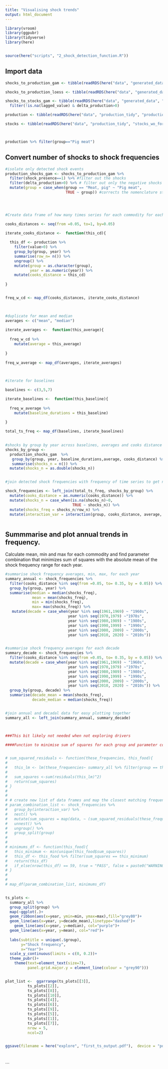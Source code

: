 ```yaml
---
title: "Visualising shock trends"
output: html_document
---
```


```r
library(vroom)
library(ggpubr)
library(tidyverse)
library(here) 


source(here("scripts", "2_shock_detection_function.R"))

```

## Import data
```r

shocks_to_production_gam <- tibble(readRDS(here("data", "generated_data", "shocks_to_primary_comms", "shocks_w_baselines_cooks_distance_COMMS.rds")))

shocks_to_production_loess <- tibble(readRDS(here("data", "generated_data", "shocks_to_primary_comms", "shocks_w_baselines_cooks_distance_COMMS.rds")))

shocks_to_stocks_gam <- tibble(readRDS(here("data", "generated_data", "shocks_to_stocks", "shocks_w_baselines_cooks_distance_STOCKS.rds"))) %>% 
  filter(!is.na(lagged_value) & delta_production>0)

production <- tibble(readRDS(here("data", "production_tidy", "production_wo_former_nations.rds"))) %>% ungroup()

stocks <- tibble(readRDS(here("data", "production_tidy", "stocks_wo_former_nations.rds"))) %>% ungroup()



production %>% filter(group=="Pig meat")
```


## Convert number of shocks to shock frequencies

```r

#isolate only detected shock events
production_shocks_gam <- shocks_to_production_gam %>% 
  filter(shock_presence==1) %>% #filter out the shocks
  filter(delta_production>0) %>% # filter out only the negative shocks i.e. baseline is larger than shock year
  mutate(group = case_when(group == "Meat, pig" ~ "Pig meat",
                           TRUE ~ group)) #corrects the nomenclature stuff up in the first shocks analysis run

  


#Create data frame of how many times series for each commodity for each year in produciton data - iterate for every cooks distance

cooks_distances <- seq(from =0.05, to=1, by=0.05)

iterate_cooks_distance <-  function(this_cd){
  
  this_df <- production %>% 
    filter(value>0) %>% 
    group_by(group, year) %>% 
    summarise(row_n= n()) %>% 
    ungroup() %>% 
    mutate(group = as.character(group),
           year = as.numeric(year)) %>% 
    mutate(cooks_distance = this_cd)
  
}


freq_w_cd <- map_df(cooks_distances, iterate_cooks_distance)
 


#duplicate for mean and median
averages <- c("mean", "median") 
 
iterate_averages <-  function(this_average){
  
  freq_w_cd %>% 
    mutate(average = this_average)
  
}
 
freq_w_average <- map_df(averages, iterate_averages)


 
#iterate for baselines 

baselines <- c(3,5,7)

iterate_baselines <-  function(this_baseline){
  
  freq_w_average %>% 
    mutate(baseline_durations = this_baseline)
  
}

total_ts_freq <- map_df(baselines, iterate_baselines)

 
#shocks by group by year across baselines, averages and cooks distance
shocks_by_group <- 
  production_shocks_gam  %>% 
   group_by(group, year, baseline_durations,average, cooks_distance) %>% 
   summarise(shocks_n = n()) %>% 
  mutate(shocks_n = as.double(shocks_n))


#join detected shock frequencies with frequency of time series to get normalized shock freq

shock_frequencies <- left_join(total_ts_freq, shocks_by_group) %>% 
  mutate(cooks_distance = as.numeric(cooks_distance)) %>% 
  mutate(shocks_n = case_when(is.na(shocks_n)~0,
                              TRUE ~ shocks_n)) %>% 
  mutate(shocks_freq = shocks_n/row_n) %>% 
  mutate(interaction_var = interaction(group, cooks_distance, average, baseline_durations))



```

## Summmarise and plot annual trends in frequency.

Calculate mean, min and max for each commodity and find parameter combination that minimizes sum of squares with the absolute mean of the shock frequency range for each year.

```r

#summarise shock frequency averages, min, max, for each year
summary_annual <- shock_frequencies %>%
  filter(cooks_distance %in% seq(from =0.05, to= 0.35, by = 0.05)) %>% 
  group_by(group, year) %>% 
  summarise(median = median(shocks_freq),
            mean = mean(shocks_freq),
            min = min(shocks_freq),
            max= max(shocks_freq)) %>% 
   mutate(decade = case_when(year %in% seq(1961,1969) ~ "1960s",
                            year %in% seq(1970,1979) ~"1970s",
                            year %in% seq(1980,1989) ~ "1980s",
                            year %in% seq(1990,1999) ~ "1990s",
                            year %in% seq(2000, 2009) ~ "2000s",
                            year %in% seq(2010, 2020) ~ "2010s"))


#summarise shock frequency averages for each decade
summary_decade <- shock_frequencies %>%
  filter(cooks_distance %in% seq(from =0.05, to= 0.35, by = 0.05)) %>% 
  mutate(decade = case_when(year %in% seq(1961,1969) ~ "1960s",
                            year %in% seq(1970,1979) ~"1970s",
                            year %in% seq(1980,1989) ~ "1980s",
                            year %in% seq(1990,1999) ~ "1990s",
                            year %in% seq(2000, 2009) ~ "2000s",
                            year %in% seq(2010, 2020) ~ "2010s")) %>% 
  group_by(group, decade) %>% 
  summarise(decade_mean = mean(shocks_freq),
            decade_median = median(shocks_freq))


#join annual and decadal data for easy plotting together
summary_all <- left_join(summary_annual, summary_decade)



###This bit likely not needed when not exploring drivers

####Function to minimise sum of squares for each group and parameter combination with the absolute mean in annual range of frequencies


# sum_squared_residuals <- function(these_frequencies, this_food){
#   
#   this_lm <- lm(these_frequencies~ summary_all %>% filter(group == this_food) %>% .$mean)
#   
#   sum_squares <-sum(residuals(this_lm)^2)
#   return(sum_squares)
# }
# 
# 
# # create new list of data frames and map the closest matching frequencies on
# param_combination_list <- shock_frequencies %>% 
#   group_by(interaction_var) %>% 
#   nest() %>% 
#   mutate(sum_squares = map(data, ~ (sum_squared_residuals(these_frequencies = .$shocks_freq, this_food = unique(.$group))))) %>% 
#   unnest() %>% 
#   ungroup() %>% 
#   group_split(group) 
# 
# 
# minimums_df <- function(this_food){
#   this_minimum <- min(unique(this_food$sum_squares))
#   this_df <- this_food %>% filter(sum_squares == this_minimum)
#   return(this_df)
#   if_else(nrow(this_df) == 59, true = "PASS", false = paste0("WARNING", unique(this_df$group)))
# }
# 
# 
# map_df(param_combination_list, minimums_df)


ts_plots <- 
  summary_all %>% 
  group_split(group) %>% 
  map(~ggplot(.)+
  geom_ribbon(aes(x=year, ymin=min, ymax=max),fill="grey80")+
  geom_line(aes(x=year, y=decade_mean),linetype="dashed")+
    geom_line(aes(x=year, y=median), col="purple")+
  geom_line(aes(x=year, y=mean), col="red")+
  
  labs(subtitle = unique(.$group),
       y="Shock frequency",
       x="Year")+
  scale_y_continuous(limits = c(0, 0.2))+
  theme_pubr()+
    theme(text=element_text(size=7),
          panel.grid.major.y = element_line(colour = "grey90")))


plot_list <-  ggarrange(ts_plots[[3]],
          ts_plots[[2]],
          ts_plots[[8]],
          ts_plots[[10]],
          ts_plots[[4]],
          ts_plots[[6]],
          ts_plots[[9]],
          ts_plots[[5]],
          ts_plots[[1]],
          ts_plots[[7]],
          nrow = 5,
          ncol=2)


ggsave(filename = here("explore", "first_ts_output.pdf"),  device = "pdf", width = 15, height=20, units = "cm")
  



```



```

